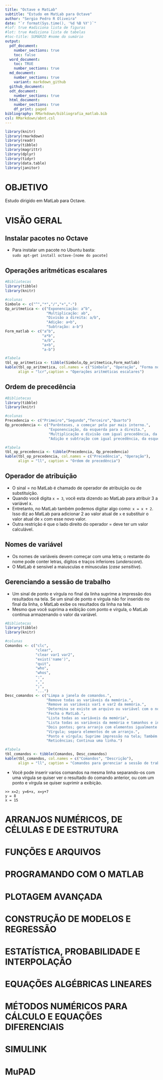 ```yaml
---
title: "Octave e MatLab"
subtitle: "Estudo em MatLab para Octave"
author: "Sergio Pedro R Oliveira"
date: "`r format(Sys.time(), '%d %B %Y')`"
#lof: true #adiciona lista de figuras
#lot: true #adiciona lista de tabelas
#toc-title: SUMÁRIO #nome do sumário
output:
  pdf_document: 
    number_sections: true
    toc: false
  word_document: 
    toc: TRUE
    number_sections: true
  md_document:
    number_sections: true
    variant: markdown_github
  github_document: 
  odt_document: 
    number_sections: true
  html_document:
    number_sections: true
    df_print: paged
bibliography: RMarkdown/bibliografia_matlab.bib
csl: RMarkdown/abnt.csl
---
```


\thispagestyle{empty}

\newpage
\pagenumbering{roman}

```{=latex}
\setcounter{tocdepth}{4}
\renewcommand{\contentsname}{SUMÁRIO}
\tableofcontents
```

\newpage

```{=latex}
\setcounter{tocdepth}{4}
\renewcommand{\listfigurename}{LISTA DE FIGURAS}
\listoffigures
```

\newpage

```{=latex}
\setcounter{tocdepth}{4}
\renewcommand{\listtablename}{LISTA DE TABELAS}
\listoftables
```

```r
library(knitr)
library(rmarkdown)
library(readr)
library(tibble)
library(magrittr)
library(dplyr)
library(tidyr)
library(data.table)
library(janitor)
```

\newpage

# OBJETIVO

Estudo dirigido em MatLab para Octave.\

\pagenumbering{arabic}
\newpage

# VISÃO GERAL

## Instalar pacotes no Octave

- Para instalar um pacote no Ubuntu basta:\
`sudo apt-get install octave-[nome do pacote]`\

## Operações aritméticas escalares

```r
#Bibliotecas
library(tibble)
library(knitr)

#colunas
Simbolo <- c("^","*","/","+","-")
Op_aritmetica <- c("Exponenciação: a^b",
                   "Multiplicação: ab",
                   "Divisão a direita: a/b",
                   "Adição: a+b",
                   "Subtração: a-b")
Form_matlab <- c("a^b",
                 "a*b",
                 "a/b",
                 "a+b",
                 "a-b")

#Tabela
tbl_op_aritmetica <- tibble(Simbolo,Op_aritmetica,Form_matlab)
kable(tbl_op_aritmetica, col.names = c("Símbolo", "Operação", "Forma no MatLab/Octave"), 
      align = "lcr",caption = "Operações aritméticas escalares")
```

## Ordem de precedência

```r
#Bibliotecas
library(tibble)
library(knitr)

#colunas
Precedencia <- c("Primeiro","Segundo","Terceiro","Quarto")
Op_precedencia <- c("Parênteses, a começar pelo par mais interno.",
                    "Exponenciação, da esquerda para a direita.",
                    "Multiplicação e divisão com igual precedência, da esquerda para a direita.",
                    "Adição e subtração com igual precedência, da esquerda para a direita.")

#Tabela
tbl_op_precedencia <- tibble(Precedencia, Op_precedencia)
kable(tbl_op_precedencia, col.names = c("Precedência", "Operação"), 
      align = "ll", caption = "Ordem de precedência")
```

## Operador de atribuição

- O sinal = no MatLab é chamado de operador de atribuição ou de substituição.\
- Quando você digita `x = 3`, você esta dizendo ao MatLab para atribuir 3 a variável x.\
- Entretanto, no MatLab também podemos digitar algo como: `x = x + 2`. Isso diz ao MatLab para adicionar 2 ao valor atual de `x` e substituir o valor atual de `x` com esse novo valor.\
- Outra restrição é que o lado direito do operador = deve ter um valor calculável.\

## Nomes de variável

- Os nomes de variáveis devem começar com uma letra; o restante do nome pode conter letras, digitos e traços inferiores (*underscore*).\
- O MatLab é sensível a maiusculas e minusculas (*case sensitive*).\

\newpage

## Gerenciando a sessão de trabalho

- Um sinal de ponto e vírgula no final da linha suprime a impressão dos resultados na tela. Se um sinal de ponto e vírgula não for inserido no final da linha, o MatLab exibe os resultados da linha na tela.\
- Mesmo que você suprima a exibição com ponto e vírgula, o MatLab continua armazenando o valor da variável.\

```r
#Bibliotecas
library(tibble)
library(knitr)

#colunas
Comandos <- c("clc",
              "clear",
              "clear var1 var2",
              "exist('name')",
              "quit",
              "who",
              "whos",
              ":",
              ",",
              ";",
              "...")
Desc_comandos <- c("Limpa a janela de comandos.",
                   "Remove todas as variáveis da memória.",
                   "Remove as variáveis var1 e var2 da memória.",
                   "Determina se existe um arquivo ou variável com o nome 'name'.",
                   "Fecha o MatLab.",
                   "Lista todas as variáveis da memória",
                   "Lista todas as variáveis da memória e tamanhos e indica se elas possuem parte imaginaria.",
                   "Dois pontos; gera arranjo com elementos igualmente espaçados.",
                   "Vírgula; separa elementos de um arranjo.",
                   "Ponto e vírgula; Suprime impressão na tela; Também indica uma nova linha em um arranjo.",
                   "Reticências; Continua uma linha.")

#Tabela
tbl_comandos <- tibble(Comandos, Desc_comandos)
kable(tbl_comandos, col.names = c("Comandos", "Descrição"), 
      align = "ll", caption = "Comandos para gerenciar a sessão de trabalho")
```

- Você pode inserir varios comandos na mesma linha separando-os com uma vírgula se quiser ver o resultado do comando anterior, ou com um ponto e vírgula se quiser suprimir a exibição.\
```
>> x=2; y=6+x, x=y+7
y = 8
x = 15
```

\newpage

# ARRANJOS NUMÉRICOS, DE CÉLULAS E DE ESTRUTURA
# FUNÇÕES E ARQUIVOS
# PROGRAMANDO COM O MATLAB
# PLOTAGEM AVANÇADA
# CONSTRUÇÃO DE MODELOS E REGRESSÃO
# ESTATÍSTICA, PROBABILIDADE E INTERPOLAÇÃO
# EQUAÇÕES ALGÉBRICAS LINEARES
# MÉTODOS NUMÉRICOS PARA CÁLCULO E EQUAÇÕES DIFERENCIAIS
# SIMULINK
# MuPAD